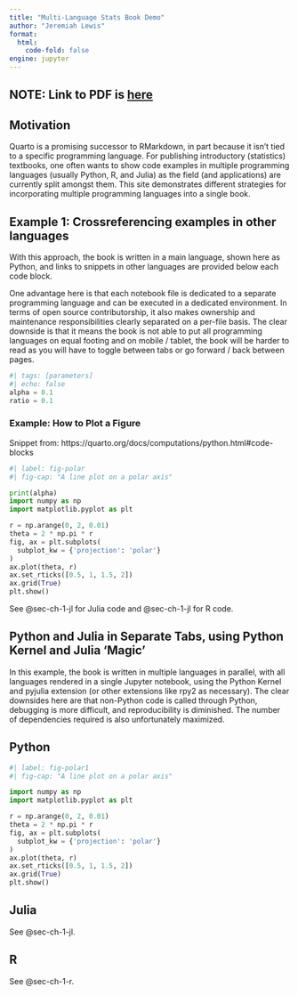 ```yaml
---
title: "Multi-Language Stats Book Demo"
author: "Jeremiah Lewis"
format:
  html:
    code-fold: false
engine: jupyter
---
```


## NOTE: Link to PDF is [here](quarto-and-github-actions.pdf)

## Motivation

Quarto is a promising successor to RMarkdown, in part because it isn't tied to a specific programming language. For publishing introductory (statistics) textbooks, one often wants to show code examples in multiple programming languages (usually Python, R, and Julia) as the field (and applications) are currently split amongst them. This site demonstrates different strategies for incorporating multiple programming languages into a single book.

## Example 1: Crossreferencing examples in other languages

With this approach, the book is written in a main language, shown here as Python, and links to snippets in other languages are provided below each code block.

One advantage here is that each notebook file is dedicated to a separate programming language and can be executed in a dedicated environment. In terms of open source contributorship, it also makes ownership and maintenance responsibilities clearly separated on a per-file basis. The clear downside is that it means the book is not able to put all programming languages on equal footing and on mobile / tablet, the book will be harder to read as you will have to toggle between tabs or go forward / back between pages.

```python
#| tags: [parameters]
#| echo: false
alpha = 0.1
ratio = 0.1
```

### Example: How to Plot a Figure

Snippet from: https://quarto.org/docs/computations/python.html#code-blocks

```python
#| label: fig-polar
#| fig-cap: "A line plot on a polar axis"

print(alpha)
import numpy as np
import matplotlib.pyplot as plt

r = np.arange(0, 2, 0.01)
theta = 2 * np.pi * r
fig, ax = plt.subplots(
  subplot_kw = {'projection': 'polar'} 
)
ax.plot(theta, r)
ax.set_rticks([0.5, 1, 1.5, 2])
ax.grid(True)
plt.show()
```

See @sec-ch-1-jl for Julia code and @sec-ch-1-jl for R code.


## Python and Julia in Separate Tabs, using Python Kernel and Julia 'Magic'

In this example, the book is written in multiple languages in parallel, with all languages rendered in a single Jupyter notebook, using the Python Kernel and pyjulia extension (or other extensions like rpy2 as necessary). The clear downsides here are that non-Python code is called through Python, debugging is more difficult, and reproducibility is diminished. The number of dependencies required is also unfortunately maximized. 

::: {.panel-tabset}

## Python

```python
#| label: fig-polar1
#| fig-cap: "A line plot on a polar axis"

import numpy as np
import matplotlib.pyplot as plt

r = np.arange(0, 2, 0.01)
theta = 2 * np.pi * r
fig, ax = plt.subplots(
  subplot_kw = {'projection': 'polar'}
)
ax.plot(theta, r)
ax.set_rticks([0.5, 1, 1.5, 2])
ax.grid(True)
plt.show()
```

## Julia

See @sec-ch-1-jl.

## R

See @sec-ch-1-r.

:::
